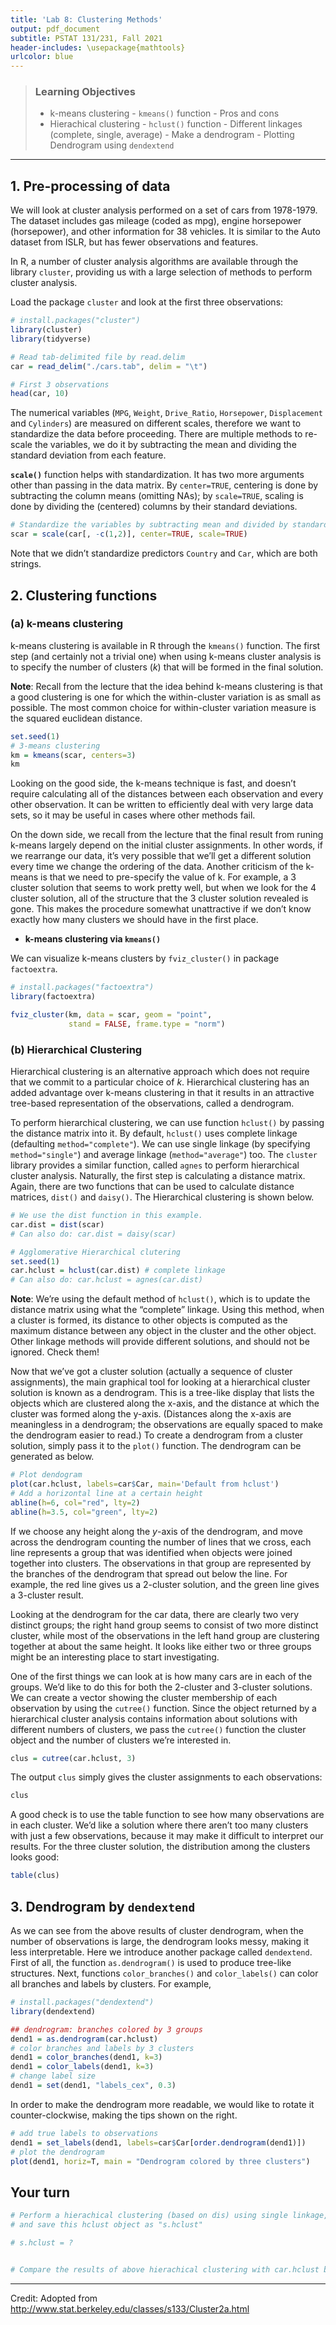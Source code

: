 ---
title: 'Lab 8: Clustering Methods'
output: pdf_document
subtitle: PSTAT 131/231, Fall 2021
header-includes: \usepackage{mathtools}
urlcolor: blue
---

> ### Learning Objectives
>
> - k-means clustering
>       - `kmeans()` function
>       - Pros and cons 
> - Hierachical clustering
>       - `hclust()` function
>       - Different linkages (complete, single, average)
>       - Make a dendrogram
>       - Plotting Dendrogram using `dendextend`

-------------------

## 1. Pre-processing of data

We will look at cluster analysis performed on a set of cars from 1978-1979. The dataset includes gas mileage (coded as mpg), engine horsepower (horsepower), and other information for 38 vehicles. It is similar to the Auto dataset from ISLR, but has fewer observations and features.

In R, a number of cluster analysis algorithms are available through the library `cluster`, providing us with a large selection of methods to perform cluster analysis. 

Load the package `cluster` and look at the first three observations:

```{r pkg, message=F, warning=F}
# install.packages("cluster")
library(cluster)
library(tidyverse)

# Read tab-delimited file by read.delim
car = read_delim("./cars.tab", delim = "\t")

# First 3 observations
head(car, 10) 
```

The numerical variables (`MPG`, `Weight`, `Drive_Ratio`, `Horsepower`, `Displacement` and `Cylinders`) are measured on different scales, therefore we want to standardize the data before proceeding. There are multiple methods to re-scale the variables, we do it by subtracting the mean and dividing the standard deviation from each feature.

**`scale()`**  function helps with standardization. It has two more arguments other than passing in the data matrix. By `center=TRUE`, centering is done by subtracting the column means (omitting NAs); by `scale=TRUE`, scaling is done by dividing the (centered) columns by their standard deviations.

```{r std}
# Standardize the variables by subtracting mean and divided by standard deviation
scar = scale(car[, -c(1,2)], center=TRUE, scale=TRUE)
```

Note that we didn't standardize predictors `Country` and `Car`, which are both strings.

## 2. Clustering functions

### (a) k-means clustering 

k-means clustering is available in R through the `kmeans()` function. The first step (and certainly not a trivial one) when using k-means cluster analysis is to specify the number of clusters $(k)$ that will be formed in the final solution.
<!-- The process begins by randomly choosing $k$ observations to serve as centers for the clusters. Then, the **squared euclidean distance** from each of the other observations is calculated for each of the $k$ clusters, and observations are put in the cluster to which they are the closest. After each observation has been put in a cluster, the center of the clusters is recalculated, and every observation is checked to see if it might be closer to a different cluster, now that the centers have been recalculated. The process continues until no observations switch clusters. -->

**Note**: Recall from the lecture that the idea behind k-means clustering is that a good clustering is one for which the within-cluster variation is as small as possible. The most common choice for within-cluster variation measure is the squared euclidean distance.

```{r}
set.seed(1)
# 3-means clustering
km = kmeans(scar, centers=3)
km
```

Looking on the good side, the k-means technique is fast, and doesn't require calculating all of the distances between each observation and every other observation. It can be written to efficiently deal with very large data sets, so it may be useful in cases where other methods fail. 

On the down side, we recall from the lecture that the final result from runing k-means largely depend on the initial cluster assignments. In other words, if we rearrange our data, it's very possible that we'll get a different solution every time we change the ordering of the data. Another criticism of the k-means is that we need to pre-specify the value of k. For example, a 3 cluster solution that seems to work pretty well, but when we look for the 4 cluster solution, all of the structure that the 3 cluster solution revealed is gone. This makes the procedure somewhat unattractive if we don't know exactly how many clusters we should have in the first place.

- **k-means clustering via `kmeans()`** 

We can visualize k-means clusters by `fviz_cluster()` in package `factoextra`.
    
```{r km vis, warning=F, message=F, fig.width=5, fig.height=3.2, fig.align='center'}
# install.packages("factoextra")
library(factoextra)

fviz_cluster(km, data = scar, geom = "point",
             stand = FALSE, frame.type = "norm")
```

<!-- ### (b) k-medoids clustering -->

<!-- k-medoids is based on centroids (or medoids) calculating by minimizing the **absolute distance** between the points and the selected centroid, rather than minimizing the squared euclidean distance. As a result, it's more robust to noise and outliers than k-means. The most common realization of k-medoid clustering is the Partitioning Around Medoids (PAM) algorithm.  -->

<!-- The R library `cluster` provides PAM algorithm in the function `pam()`, which requires that we know the number of clusters that we wish to form (like k-means clustering). What's more, PAM does more computation than k-means in order to insure that the medoids it finds are truly representative of the observations within a given cluster. `pam()` also offers some additional diagnostic information about a clustering solution and provides a nice example of an alternative technique to hierarchical clustering.   -->

<!-- Recall that in the k-means method, the centers of the clusters (which might or might not actually correspond to a particular observation) are only recalculated after all of the observations have had a chance to move from one cluster to another. With PAM, the sums of the distances between objects within a cluster are constantly recalculated as observations move around, which will hopefully provide a more reliable solution.  -->

<!-- **`pam()`**:  We can pass a data frame, or a distance matrix[^1] into the first argument `x`. The second argument `k` is the number of clusters that we wish to form. By `keep.diss=TRUE`, R is instructed to keep the dissimilarities. By `keep.data=TRUE`, the input data should be kept in the result.  -->

<!-- To compute a distance matrix, two functions can be used: `dist()` (in the default packages) and `daisy` (in `cluster`).  -->

<!-- **`dist()`** computes the distance matrix by using the specified distance measure. Commonly used distance measures are Euclidean distance (by specifying argument `method="euclidean"`), Manhattan distance (`method="manhattan"`) and Maximum distance (`method="maximum"`) -->

<!-- Let's perform a 3-medoids clustering by PAM: -->

<!-- ```{r pam, messages=F} -->
<!-- # First, we use daisy to calculate the distance matrix -->
<!-- car.dist = daisy(scar) -->
<!-- # can also do: car.dist = dist(scar) -->

<!-- # 3-medoids clustering -->
<!-- scar.pam = pam(scar, k=3, keep.diss=TRUE)  -->
<!-- scar.pam -->
<!-- ``` -->

<!-- Like most R objects, we can use the `names()` to see what else is available. Further information can be found in the help page for `pam.object`. -->

<!-- ```{r} -->
<!-- names(scar.pam) -->

<!-- # To check the dissimilarity matrix which was saved by keep.diss=TRUE, use the following command -->
<!-- # scar.pam$diss -->
<!-- # We do not actually run above line since the output is too long to display -->
<!-- ``` -->

<!-- Another feature available with `pam()` is a plot known as a silhouette plot. We will talk about it next week.  -->

### (b) Hierarchical Clustering

Hierarchical clustering is an alternative approach which does not require that we commit to a particular choice of $k$. Hierarchical clustering has an added advantage over k-means clustering in that it results in an attractive tree-based representation of the observations, called a dendrogram.

To perform hierarchical clustering, we can use function `hclust()` by passing the distance matrix into it. By default, `hclust()` uses complete linkage (defaulting `method="complete"`). We can use single linkage (by specifying `method="single"`) and average linkage (`method="average"`) too. The `cluster` library provides a similar function, called `agnes` to perform hierarchical cluster analysis. Naturally, the first step is calculating a distance matrix. Again, there are two functions that can be used to calculate distance matrices, `dist()` and `daisy()`. The Hierarchical clustering is shown below.
```{r hclust}
# We use the dist function in this example.
car.dist = dist(scar)
# Can also do: car.dist = daisy(scar)

# Agglomerative Hierarchical clutering
set.seed(1)
car.hclust = hclust(car.dist) # complete linkage
# Can also do: car.hclust = agnes(car.dist) 
```

**Note**: We're using the default method of `hclust()`, which is to update the distance matrix using what the "complete" linkage. Using this method, when a cluster is formed, its distance to other objects is computed as the maximum distance between any object in the cluster and the other object. Other linkage methods will provide different solutions, and should not be ignored. Check them!

Now that we've got a cluster solution (actually a sequence of cluster assignments), the main graphical tool for looking at a hierarchical cluster solution is known as a dendrogram. This is a tree-like display that lists the objects which are clustered along the x-axis, and the distance at which the cluster was formed along the y-axis. (Distances along the x-axis are meaningless in a dendrogram; the observations are equally spaced to make the dendrogram easier to read.) To create a dendrogram from a cluster solution, simply pass it to the `plot()` function. The dendrogram can be generated as below.

```{r dendogram, fig.height=6}
# Plot dendogram
plot(car.hclust, labels=car$Car, main='Default from hclust')
# Add a horizontal line at a certain height
abline(h=6, col="red", lty=2)
abline(h=3.5, col="green", lty=2)
```

If we choose any height along the $y$-axis of the dendrogram, and move across the dendrogram counting the number of lines that we cross, each line represents a group that was identified when objects were joined together into clusters. The observations in that group are represented by the branches of the dendrogram that spread out below the line. For example, the red line gives us a 2-cluster solution, and the green line gives a 3-cluster result. 

Looking at the dendrogram for the car data, there are clearly two very distinct groups; the right hand group seems to consist of two more distinct cluster, while most of the observations in the left hand group are clustering together at about the same height. It looks like either two or three groups might be an interesting place to start investigating.

One of the first things we can look at is how many cars are in each of the groups. We'd like to do this for both the 2-cluster and 3-cluster solutions. We can create a vector showing the cluster membership of each observation by using the `cutree()` function. Since the object returned by a hierarchical cluster analysis contains information about solutions with different numbers of clusters, we pass the `cutree()` function the cluster object and the number of clusters we're interested in. 

```{r cutree}
clus = cutree(car.hclust, 3)
```

The output `clus` simply gives the cluster assignments to each observations:
```{r}
clus
```

A good check is to use the table function to see how many observations are in each cluster. We'd like a solution where there aren't too many clusters with just a few observations, because it may make it difficult to interpret our results. For the three cluster solution, the distribution among the clusters looks good:

```{r}
table(clus)
```

## 3. Dendrogram by `dendextend` 

As we can see from the above results of cluster dendrogram, when the number of observations is large, the dendrogram looks messy, making it less interpretable. Here we introduce another \textsf{R} package called `dendextend`. First of all, the function `as.dendrogram()` is used to produce tree-like structures. Next, functions `color_branches()` and `color_labels()` can color all branches and labels by clusters. For example,

```{r  message = FALSE, warning = FALSE}
# install.packages("dendextend")
library(dendextend)

## dendrogram: branches colored by 3 groups
dend1 = as.dendrogram(car.hclust)
# color branches and labels by 3 clusters
dend1 = color_branches(dend1, k=3)
dend1 = color_labels(dend1, k=3)
# change label size 
dend1 = set(dend1, "labels_cex", 0.3)
```

In order to make the dendrogram more readable, we would like to rotate it counter-clockwise, making the tips shown on the right. 

```{r fig.align="center", fig.height=8, fig.width=5}
# add true labels to observations
dend1 = set_labels(dend1, labels=car$Car[order.dendrogram(dend1)])
# plot the dendrogram
plot(dend1, horiz=T, main = "Dendrogram colored by three clusters")
```

<!-- ## 4. Finding block structures in the distance matrix -->

<!-- The `superheat()` function from the `lattice` library produces a colorful visualization of a data matrix. Below you can see a visualization of the distance matrix obtained for the clustering methods. -->

<!-- ```{r} -->
<!-- library(superheat) -->
<!-- superheat(as.matrix(car.dist), heat.col.scheme = "green",  -->
<!--           left.label.text.size = 2, bottom.label.text.size = 2) -->
<!-- ``` -->


<!-- From the above representation it is not clear what is the block structure in the data. To figure it out, we can use the `order` output value obtained from `hclust`. This will give us the vector with a permutation of the original observations used for plotting the dendogram obtained from the hierarchical clustering. We use it in the plot below and now we can have a better idea of the block structures.  -->



<!-- ```{r} -->
<!-- superheat(as.matrix(car.dist)[car.hclust$order, car.hclust$order],  -->
<!--           heat.pal = c("red", "orange", "yellow"), -->
<!--           left.label.text.size = 2, bottom.label.text.size = 2) -->
<!-- ``` -->


<!-- The colorbar denotes distances. Red values means distances close to zero whereas yellow values denotes high distances. The small region in purple on the upper right indicates that observations {5, 35, 23, 33, 26, 38} -->
<!-- are very close to each other, separated from the rest of the observations.  -->

<!-- ## Further reading -->

<!-- ```{r} -->
<!-- #generate_cluster_label() -->
<!-- superheat(scar[,-c(1,2)], clustering.method = "hierarchical", row.dendrogram = T, -->
<!--           pretty.order.cols = T, left.label.text.size = 2, bottom.label.size = 0.02) -->
<!-- ``` -->




## Your turn
```{r}
# Perform a hierachical clustering (based on dis) using single linkage, 
# and save this hclust object as "s.hclust"

# s.hclust = ?


# Compare the results of above hierachical clustering with car.hclust by a simple table

```

-----

Credit: Adopted from <http://www.stat.berkeley.edu/classes/s133/Cluster2a.html> 